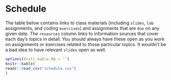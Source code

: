 # Schedule {-}

The table below contains links to class materials (including `slides`, `lab` assignments, and coding `exercises`) and assignments that are `due` on any given date. The `resources` column links to information sources that cover each day's topics in detail. You should always have these open as you work on assignments or exercises related to those particular topics. It wouldn't be a bad idea to have relevant `slides` open as well.  
```r
options(knitr.kable.NA = '')
knitr::kable(
readr::read_csv("schedule.csv")
)
```
